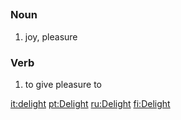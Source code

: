 =={{en}}==
===Noun===
# joy, pleasure
===Verb===
# to give pleasure to

[[it:delight]]
[[pt:Delight]]
[[ru:Delight]]
[[fi:Delight]]